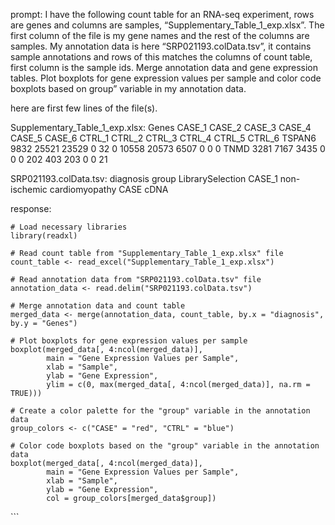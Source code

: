 prompt:
I have the following count table for an RNA-seq experiment, rows are genes and columns are samples, "Supplementary_Table_1_exp.xlsx". The first column of the file is my gene names and the rest of the columns are samples. My annotation data is here  "SRP021193.colData.tsv", it contains sample annotations and rows of this matches the columns of count table, first column is the sample ids. Merge annotation data and gene expression tables. Plot boxplots for gene expression values per sample and color code boxplots based on group" variable in my annotation data.

here are first few lines of the file(s).

Supplementary_Table_1_exp.xlsx:
Genes	CASE_1	CASE_2	CASE_3	CASE_4	CASE_5	CASE_6	CTRL_1	CTRL_2	CTRL_3	CTRL_4	CTRL_5	CTRL_6
TSPAN6	9832	25521	23529	0	32	0	10558	20573	6507	0	0	 0
TNMD	3281	 7167	 3435	0	 0	0	  202	  403	 203	0	0	21


SRP021193.colData.tsv:
	diagnosis	group	LibrarySelection
CASE_1	non-ischemic cardiomyopathy	CASE	cDNA


response:
```
# Load necessary libraries
library(readxl)

# Read count table from "Supplementary_Table_1_exp.xlsx" file
count_table <- read_excel("Supplementary_Table_1_exp.xlsx")

# Read annotation data from "SRP021193.colData.tsv" file
annotation_data <- read.delim("SRP021193.colData.tsv")

# Merge annotation data and count table
merged_data <- merge(annotation_data, count_table, by.x = "diagnosis", by.y = "Genes")

# Plot boxplots for gene expression values per sample
boxplot(merged_data[, 4:ncol(merged_data)], 
        main = "Gene Expression Values per Sample", 
        xlab = "Sample", 
        ylab = "Gene Expression",
        ylim = c(0, max(merged_data[, 4:ncol(merged_data)], na.rm = TRUE)))

# Create a color palette for the "group" variable in the annotation data
group_colors <- c("CASE" = "red", "CTRL" = "blue")

# Color code boxplots based on the "group" variable in the annotation data
boxplot(merged_data[, 4:ncol(merged_data)], 
        main = "Gene Expression Values per Sample", 
        xlab = "Sample", 
        ylab = "Gene Expression",
        col = group_colors[merged_data$group])
```
```
